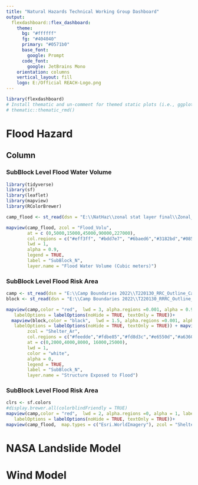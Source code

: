 ```yaml
---
title: "Natural Hazards Technical Working Group Dashboard"
output: 
  flexdashboard::flex_dashboard:
    theme:
      bg: "#ffffff"
      fg: "#404040" 
      primary: "#0571b0"
      base_font:
        google: Prompt
      code_font:
        google: JetBrains Mono
    orientation: columns
    vertical_layout: fill
    logo: E:/Official REACH-Logo.png
---
```



```r
library(flexdashboard)
# Install thematic and un-comment for themed static plots (i.e., ggplot2)
# thematic::thematic_rmd()
```

Flood Hazard
===
Column {data-width=1000 .tabset}
-----------------------------------------------------------------------

### SubBlock Level Flood Water Volume
```r
library(tidyverse)
library(sf)
library(leaflet)
library(mapview)
library(RColorBrewer)

```

```r
camp_flood <- st_read(dsn = "E:\\NatHaz\\zonal stat layer final\\Zonal_stat_sblock_level_refactored.shp")
```


```r

mapview(camp_flood, zcol = "Flood_Volu",
        at = c (0,5000,15000,45000,90000,227000),
        col.regions = c("#eff3ff", "#bdd7e7", "#6baed6","#3182bd","#08519c"),
        lwd = 1,
        alpha = 0.9,
        legend = TRUE,
        label = "SubBlock_N",
        layer.name = "Flood Water Volume (Cubic meters)")
```

### SubBlock Level Flood Risk Area

```r
camp <- st_read(dsn = "E:\\Camp Boundaries 2022\\T220130_RRC_Outline_Camp_AL1.shp")
block <- st_read(dsn = "E:\\Camp Boundaries 2022\\T220130_RRRC_Outline_Block_AL2.shp")
```

```r
mapview(camp,color = "red",  lwd = 3, alpha.regions =0.001, alpha = 0.9, label=camp$Camp_Name, 
   labelOptions = labelOptions(noHide = TRUE, textOnly = TRUE))+
  mapview(block,color = "black",  lwd = 1.5, alpha.regions =0.001, alpha = 0.5, label=block$Block_Let, 
   labelOptions = labelOptions(noHide = TRUE, textOnly = TRUE)) + mapview(camp_flood,
        zcol = "Shelter_Ar",
        col.regions = c("#feedde","#fdbe85","#fd8d3c","#e6550d","#a63603"),
        at = c(0,2000,4000,8000, 16000,25000),
        lwd = 1,
        color = "white",
        alpha = 0, 
        legend = TRUE, 
        label = "SubBlock_N", 
        layer.name = "Structure Exposed to Flood")
```

### SubBlock Level Flood Risk Area

```r
clrs <- sf.colors
#display.brewer.all(colorblindFriendly = TRUE)
mapview(camp,color = "red",  lwd = 2, alpha.regions =0, alpha = 1, label=camp$Camp_Name, 
   labelOptions = labelOptions(noHide = TRUE, textOnly = TRUE))+
mapview(camp_flood,  map.types = c("Esri.WorldImagery"), zcol = "Shelter_Ar", col.regions = RColorBrewer::brewer.pal(11, "Oranges"), alpha.regions = 1, at = c(0,2000,4000,8000,16000,25000), legend = TRUE, label = "SubBlock_N", layer.name = "Structure Exposed to Flood")
```


NASA Landslide Model
===

Wind Model
===